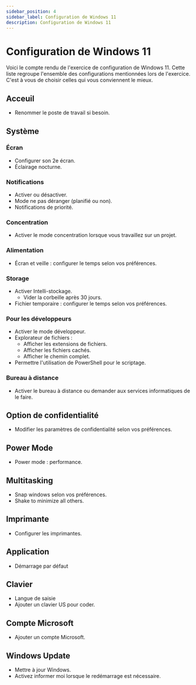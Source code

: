 ```yaml
---
sidebar_position: 4
sidebar_label: Configuration de Windows 11
description: Configuration de Windows 11
---
```


# Configuration de Windows 11

Voici le compte rendu de l'exercice de configuration de Windows 11. Cette liste
regroupe l'ensemble des configurations mentionnées lors de l'exercice. C'est à
vous de choisir celles qui vous conviennent le mieux.


## Acceuil

- Renommer le poste de travail si besoin.

## Système

### Écran

- Configurer son 2e écran.
- Éclairage nocturne.

### Notifications
- Activer ou désactiver.
- Mode ne pas déranger (planifié ou non).
- Notifications de priorité.

### Concentration
- Activer le mode concentration lorsque vous travaillez sur un projet.

### Alimentation
- Écran et veille : configurer le temps selon vos préférences.

### Storage
- Activer Intelli-stockage.
    - Vider la corbeille après 30 jours.
- Fichier temporaire : configurer le temps selon vos préférences.


### Pour les développeurs
- Activer le mode développeur.
- Explorateur de fichiers :
    - Afficher les extensions de fichiers.
    - Afficher les fichiers cachés.
    - Afficher le chemin complet.
- Permettre l'utilisation de PowerShell pour le scriptage.

### Bureau à distance

- Activer le bureau à distance ou demander aux services informatiques de le faire.

## Option de confidentialité

- Modifier les paramètres de confidentialité selon vos préférences.

## Power Mode
- Power mode : performance.

## Multitasking
- Snap windows selon vos préférences.
- Shake to minimize all others.

## Imprimante
- Configurer les imprimantes.

## Application
- Démarrage par défaut

## Clavier
- Langue de saisie
- Ajouter un clavier US pour coder.

## Compte Microsoft
- Ajouter un compte Microsoft.

## Windows Update
- Mettre à jour Windows.
- Activez informer moi lorsque le redémarrage est nécessaire.